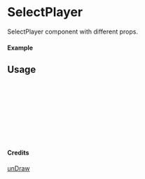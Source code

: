 
<Meta of={SelectPlayer} title="unDraw/SelectPlayer" />

# SelectPlayer

SelectPlayer component with different props.

#### Example

<Canvas of={SelectPlayer.Primary} />

## Usage

```ts
import { SelectPlayer } from "yadl-ui";

const Example = () => {
  return (
      <SelectPlayer />
  );
};

export default Example;
```

#### Credits
[unDraw](https://undraw.co/illustrations)
